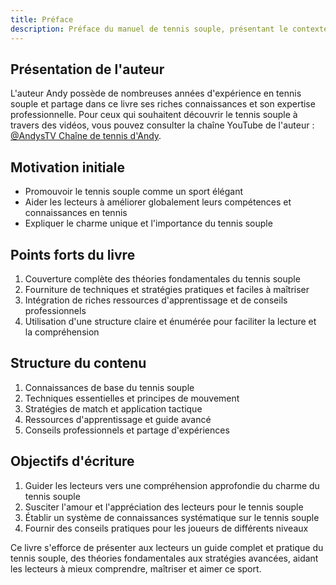 ```yaml
---
title: Préface
description: Préface du manuel de tennis souple, présentant le contexte de l'auteur, ses motivations d'écriture, les caractéristiques et la structure du livre
---
```

## Présentation de l'auteur

L'auteur Andy possède de nombreuses années d'expérience en tennis souple et partage dans ce livre ses riches connaissances et son expertise professionnelle.
Pour ceux qui souhaitent découvrir le tennis souple à travers des vidéos, vous pouvez consulter la chaîne YouTube de l'auteur : [@AndysTV Chaîne de tennis d'Andy](https://www.youtube.com/@AndysTV).

## Motivation initiale

- Promouvoir le tennis souple comme un sport élégant
- Aider les lecteurs à améliorer globalement leurs compétences et connaissances en tennis
- Expliquer le charme unique et l'importance du tennis souple

## Points forts du livre

1. Couverture complète des théories fondamentales du tennis souple
2. Fourniture de techniques et stratégies pratiques et faciles à maîtriser
3. Intégration de riches ressources d'apprentissage et de conseils professionnels
4. Utilisation d'une structure claire et énumérée pour faciliter la lecture et la compréhension

## Structure du contenu

1. Connaissances de base du tennis souple
2. Techniques essentielles et principes de mouvement
3. Stratégies de match et application tactique
4. Ressources d'apprentissage et guide avancé
5. Conseils professionnels et partage d'expériences

## Objectifs d'écriture

1. Guider les lecteurs vers une compréhension approfondie du charme du tennis souple
2. Susciter l'amour et l'appréciation des lecteurs pour le tennis souple
3. Établir un système de connaissances systématique sur le tennis souple
4. Fournir des conseils pratiques pour les joueurs de différents niveaux

Ce livre s'efforce de présenter aux lecteurs un guide complet et pratique du tennis souple, des théories fondamentales aux stratégies avancées, aidant les lecteurs à mieux comprendre, maîtriser et aimer ce sport.
